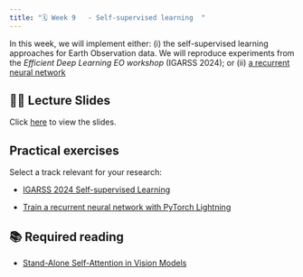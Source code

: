 ```yaml
---
title: "🗓️ Week 9   - Self-supervised learning  "
---
```


In this  week, we will implement either: (i) the self-supervised learning approaches for Earth Observation data. We will reproduce experiments from the *Efficient Deep Learning EO workshop* (IGARSS 2024); or (ii) [a recurrent neural network](https://medium.com/data-science/animated-rnn-lstm-and-gru-ef124d06cf45)

## 👨‍🏫 Lecture Slides 

Click [here](https://drive.google.com/file/d/1OsJpx-eoXt49uuK0AaE6oMreyMXtafbW/view?usp=sharing) to view the slides.

## Practical exercises

Select a track relevant for your research: 

- [IGARSS 2024 Self-supervised Learning](https://github.com/HSG-AIML/IGARSS2023_EfficientDeepLearningEO/tree/main/03-ssl)

- [Train a recurrent neural network with PyTorch Lightning](https://lightning.ai/lightning-ai/studios/train-a-recurrent-neural-network-with-pytorch-lightning?view=public&section=featured)

## 📚  Required reading

- [Stand-Alone Self-Attention in Vision Models](https://proceedings.neurips.cc/paper/2019/file/3416a75f4cea9109507cacd8e2f2aefc-Paper.pdf)


